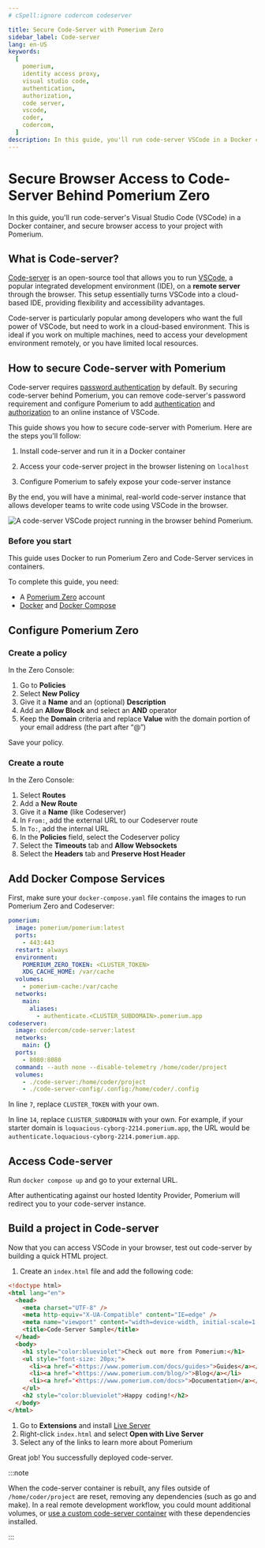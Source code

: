 ```yaml
---
# cSpell:ignore codercom codeserver

title: Secure Code-Server with Pomerium Zero
sidebar_label: Code-server
lang: en-US
keywords:
  [
    pomerium,
    identity access proxy,
    visual studio code,
    authentication,
    authorization,
    code server,
    vscode,
    coder,
    codercom,
  ]
description: In this guide, you'll run code-server VSCode in a Docker container and secure browser access to your project behind Pomerium.
---
```



# Secure Browser Access to Code-Server Behind Pomerium Zero

In this guide, you'll run code-server's Visual Studio Code (VSCode) in a Docker container, and secure browser access to your project with Pomerium.

## What is Code-server?

[Code-server](https://github.com/coder/code-server) is an open-source tool that allows you to run [VSCode](https://code.visualstudio.com/), a popular integrated development environment (IDE), on a **remote server** through the browser. This setup essentially turns VSCode into a cloud-based IDE, providing flexibility and accessibility advantages.

Code-server is particularly popular among developers who want the full power of VSCode, but need to work in a cloud-based environment. This is ideal if you work on multiple machines, need to access your development environment remotely, or you have limited local resources.

## How to secure Code-server with Pomerium

Code-server requires [password authentication](https://coder.com/docs/code-server/latest/guide#expose-code-server) by default. By securing code-server behind Pomerium, you can remove code-server's password requirement and configure Pomerium to add [authentication](/docs/capabilities/authentication) and [authorization](/docs/capabilities/authorization) to an online instance of VSCode.

This guide shows you how to secure code-server with Pomerium. Here are the steps you'll follow:

1. Install code-server and run it in a Docker container

1. Access your code-server project in the browser listening on `localhost`

1. Configure Pomerium to safely expose your code-server instance

By the end, you will have a minimal, real-world code-server instance that allows developer teams to write code using VSCode in the browser.

![A code-server VSCode project running in the browser behind Pomerium.](img/code-server/vscode-pomerium.png)

### Before you start

This guide uses Docker to run Pomerium Zero and Code-Server services in containers.

To complete this guide, you need:

- A [Pomerium Zero](http://console.pomerium.app/create-account) account
- [Docker](https://docs.docker.com/install/) and [Docker Compose](https://docs.docker.com/compose/install/)

## Configure Pomerium Zero

### Create a policy

In the Zero Console:

1. Go to **Policies**
2. Select **New Policy**
3. Give it a **Name** and an (optional) **Description**
4. Add an **Allow Block** and select an **AND** operator
5. Keep the **Domain** criteria and replace **Value** with the domain portion of your email address (the part after “@”)

Save your policy.

### Create a route

In the Zero Console:

1. Select **Routes**
2. Add a **New Route**
3. Give it a **Name** (like Codeserver)
4. In `From:`, add the external URL to our Codeserver route
5. In `To:`, add the internal URL
6. In the **Policies** field, select the Codeserver policy
7. Select the **Timeouts** tab and **Allow Websockets**
8. Select the **Headers** tab and **Preserve Host Header**

## Add Docker Compose Services

First, make sure your `docker-compose.yaml` file contains the images to run Pomerium Zero and Codeserver:

```yaml {7,14} showLineNumbers
pomerium:
  image: pomerium/pomerium:latest
  ports:
    - 443:443
  restart: always
  environment:
    POMERIUM_ZERO_TOKEN: <CLUSTER_TOKEN>
    XDG_CACHE_HOME: /var/cache
  volumes:
    - pomerium-cache:/var/cache
  networks:
    main:
      aliases:
        - authenticate.<CLUSTER_SUBDOMAIN>.pomerium.app
codeserver:
  image: codercom/code-server:latest
  networks:
    main: {}
  ports:
    - 8080:8080
  command: --auth none --disable-telemetry /home/coder/project
  volumes:
    - ./code-server:/home/coder/project
    - ./code-server-config/.config:/home/coder/.config
```

In line `7`, replace `CLUSTER_TOKEN` with your own.

In line `14`, replace `CLUSTER_SUBDOMAIN` with your own. For example, if your starter domain is `loquacious-cyborg-2214.pomerium.app`, the URL would be `authenticate.loquacious-cyborg-2214.pomerium.app`.

## Access Code-server

Run `docker compose up` and go to your external URL.

After authenticating against our hosted Identity Provider, Pomerium will redirect you to your code-server instance.

## Build a project in Code-server

Now that you can access VSCode in your browser, test out code-server by building a quick HTML project.

1. Create an `index.html` file and add the following code:

```html
<!doctype html>
<html lang="en">
  <head>
    <meta charset="UTF-8" />
    <meta http-equiv="X-UA-Compatible" content="IE=edge" />
    <meta name="viewport" content="width=device-width, initial-scale=1.0" />
    <title>Code-Server Sample</title>
  </head>
  <body>
    <h1 style="color:blueviolet">Check out more from Pomerium:</h1>
    <ul style="font-size: 20px;">
      <li><a href="<https://www.pomerium.com/docs/guides>">Guides</a></li>
      <li><a href="<https://www.pomerium.com/blog/>">Blog</a></li>
      <li><a href="<https://www.pomerium.com/docs>">Documentation</a></li>
    </ul>
    <h2 style="color:blueviolet">Happy coding!</h2>
  </body>
</html>
```

1. Go to **Extensions** and install [Live Server](https://marketplace.visualstudio.com/items?itemName=ritwickdey.LiveServer)
2. Right-click `index.html` and select **Open with Live Server**
3. Select any of the links to learn more about Pomerium

Great job! You successfully deployed code-server.

:::note

When the code-server container is rebuilt, any files outside of `/home/coder/project` are reset, removing any dependencies (such as go and make). In a real remote development workflow, you could mount additional volumes, or [use a custom code-server container](https://github.com/cdr/deploy-code-server/tree/main/deploy-container) with these dependencies installed.

:::
